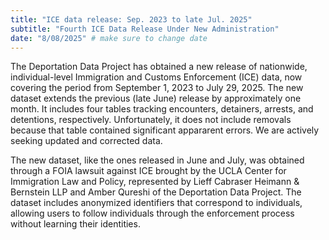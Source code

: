 ```yaml
---
title: "ICE data release: Sep. 2023 to late Jul. 2025"
subtitle: "Fourth ICE Data Release Under New Administration"
date: "8/08/2025" # make sure to change date
---
```


The Deportation Data Project has obtained a new release of nationwide, individual-level Immigration and Customs Enforcement (ICE) data, now covering the period from September 1, 2023 to July 29, 2025. The new dataset extends the previous (late June) release by approximately one month. It includes four tables tracking encounters, detainers, arrests, and detentions, respectively. Unfortunately, it does not include removals because that table contained significant appararent errors. We are actively seeking updated and corrected data.

The new dataset, like the ones released in June and July, was obtained through a FOIA lawsuit against ICE brought by the UCLA Center for Immigration Law and Policy, represented by Lieff Cabraser Heimann & Bernstein LLP and Amber Qureshi of the Deportation Data Project. The dataset includes anonymized identifiers that correspond to individuals, allowing users to follow individuals through the enforcement process without learning their identities.
